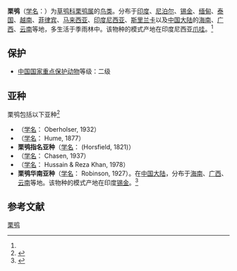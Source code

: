 {{Speciesbox
| name = 栗鸮
| status = LC | status_system = iucn3.1
| status_ref = <ref  name=iucn>{{IUCN2010|version=2010.3| assessors = [[國際鳥盟|國際鳥盟]] | year = 2009 |  id = 143169 | title = Phodilus badius |downloaded = 2010-11-9}}</ref>
| image = BayOwlGould.jpg
| genus = Phodilus
| species = badius
| authority = (Horsfield 1821)<ref name='id2150'>{{cite web| url =http://www.bioinfo.cn/db05/BjdwSpecies.php?action=view&id=2150| title =栗鸮| work =《中国动物物种编目数据库》| publisher =中国科学院微生物研究所| author =中国科学院动物研究所| accessdate =2009-04-04| deadurl =yes| archiveurl =https://web.archive.org/web/20160305060446/http://www.bioinfo.cn/db05/BjdwSpecies.php?action=view&id=2150| archivedate =2016-03-05}}</ref>
}}

'''栗鸮'''（[[学名|学名]]：{{lang|la|''Phodilus badius''}}）为[[草鸮科|草鸮科]][[栗鸮属|栗鸮属]]的[[鸟类|鸟类]]。分布于[[印度|印度]]、[[尼泊尔|尼泊尔]]、[[锡金|锡金]]、[[缅甸|缅甸]]、[[泰国|泰国]]、[[越南|越南]]、[[菲律宾|菲律宾]]、[[马来西亚|马来西亚]]、[[印度尼西亚|印度尼西亚]]、[[斯里兰卡|斯里兰卡]]以及[[中国大陆|中国大陆]]的[[海南|海南]]、[[广西|广西]]、[[云南|云南]]等地，多生活于季雨林中。该物种的模式产地在印度尼西亚[[爪哇|爪哇]]。<ref name='id2150'/>

== 保护 ==
*[[中國國家重點保護野生動物名錄|中国国家重点保护动物]]等级：二级

== 亚种 ==
栗鸮包括以下亚种<ref  name=ITIS>{{ITIS|id=Phodilus  badius|taxon=178010|accessdate=2010-11-9}}</ref>
*（[[学名|学名]]：{{lang|la|''Phodilus badius  arixuthus''}} Oberholser, 1932）
*（[[学名|学名]]：{{lang|la|''Phodilus badius  assimilis''}} Hume, 1877）
*'''栗鸮指名亚种'''（[[学名|学名]]：{{lang|la|''Phodilus  badius badius''}} (Horsfield, 1821)）
*（[[学名|学名]]：{{lang|la|''Phodilus badius  parvus''}} Chasen, 1937）
*（[[学名|学名]]：{{lang|la|''Phodilus badius  ripleyi''}} Hussain & Reza Khan, 1978）
*'''栗鸮华南亚种'''（[[学名|学名]]：{{lang|la|''Phodilus badius saturatus''}} Robinson, 1927）。在[[中国大陆|中国大陆]]，分布于[[海南|海南]]、[[广西|广西]]、[[云南|云南]]等地。该物种的模式产地在印度[[锡金|锡金]]。<ref name='id2151'>{{cite web| url =http://www.bioinfo.cn/db05/BjdwSpecies.php?action=view&id=2151| title =栗鸮华南亚种| work =《中国动物物种编目数据库》| publisher =中国科学院微生物研究所| author =中国科学院动物研究所| accessdate =2009-04-04| deadurl =yes| archiveurl =https://web.archive.org/web/20160305042555/http://www.bioinfo.cn/db05/BjdwSpecies.php?action=view&id=2151| archivedate =2016-03-05}}</ref>

== 参考文献 ==
{{reflist}}
{{commons|Phodilus  badius}}
{{Wikispecies|Phodilus  badius}}
{{Taxonbar|from=Q770529}}

[[Category:栗鸮属|栗鸮]]